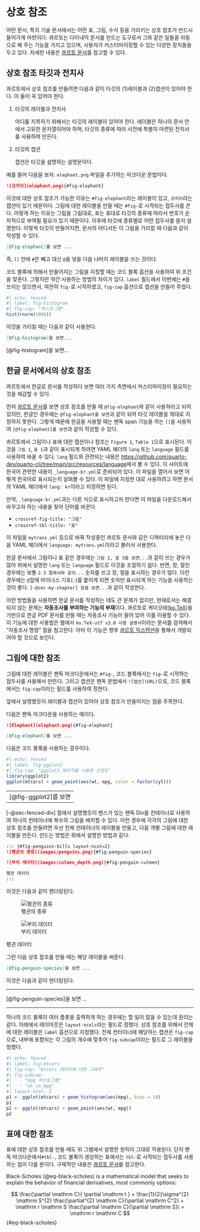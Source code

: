 # 상호 참조 {#sec-cross-ref}

어떤 문서, 특히 기술 문서에서는 어떤 표, 그림, 수식 등을 가리키는 상호 참조가 반드시 들어가게 마련이다. 콰르토는 다이내믹 문서를 만드는 도구로서 그와 같은 일들을 자동으로 해 주는 기능을 가지고 있으며, 사용자가 커스터마이징할 수 있는 다양한 장치들을 두고 있다. 자세한 내용은 [콰르토 문서](https://quarto.org/docs/authoring/cross-references.html)를 참고할 수 있다. 

## 상호 참조 타깃과 전치사

콰르토에서 상호 참조를 만들려면 다음과 같이 타깃의 (1)레이블과 (2)캡션이 있어야 한다. 이 둘이 꼭 있어야 한다.

1. 타깃의 레이블과 전치사 

    어디를 지목하기 위해서는 타깃의 레이블이 있어야 한다. 레이블은 하나의 문서 안에서 고유한 문자열이어야 하며, 타깃의 종류에 따라 사전에 특별히 마련된 전치사를 사용하여 만든다.

1. 타깃의 캡션

    캡션은 타깃을 설명하는 설명문이다.

예를 들어 다음을 보자. `elephant.png` 파일을 추가하는 마크다운 문법이다.

``` markdown
![코끼리](elephant.png){#fig-elephant}
```

이것에 대한 상호 참조가 가능한 이유는 `#fig-elephant`라는 레이블이 있고, `코끼리`라는 캡션이 있기 때문이다. 그림에 대한 레이블을 만들 때는 `#fig-`로 시작되는 접두사를 쓴다. 이렇게 하는 이유는 그림을 그림대로, 표는 표대로 타깃의 종류에 따라서 번호가 순차적으로 부여될 필요가 있기 때문이다. 이후에 타깃에 종류별로 어떤 접두사를 쓸지 설명한다. 이렇게 타깃이 만들어지면, 문서의 어디서든 이 그림을 가리킬 때 다음과 같이 작성할 수 있다.

``` markdown
[@fig-elephant]를 보면 ...
```

즉, `[]` 안에 `#`은 빼고 대신 `@`을 넣을 다음 나머지 레이블을 쓰는 것이다. 

코드 블록에 의해서 만들어지는 그림을 지칭할 때는 코드 블록 옵션을 사용하여 위 조건을 맞춘다. 그렇지만 약간 사용하는 방법의 차이가 있다. `label` 필드에서 이번에는 `#`을 쓰지는 않으면서, 여전히 `fig-`로 시작하였고, `fig-cap` 옵션으로 캡션을 만들어 주었다.

```r
#| echo: fenced
#| label: fig-histogram
#| fig-cap: "히스토그램"
hist(rnorm(1000))
```

이것을 가리킬 때는 다음과 같이 사용한다.

``` markdown
[@fig-histogram]을 보면...
```

[@fig-histogram]을 보면...


## 한글 문서에서의 상호 참조

콰르토에서 한글로 문서를 작성하다 보면 여러 가지 측면에서 커스터마이징이 필요하는 것을 체감할 수 있다. 

먼저 [콰르토 문서](https://quarto.org)를 보면 상호 참조를 만들 때 `@fig-elephant`와 같이 사용하라고 되어 있지만, 한글인 경우에는 `@fig-elephant를 보면`과 같이 되어 타깃 레이블을 제대로 지정하지 못한다. 그렇게 때문에 한글을 사용할 때는 팬독 span 기능을 하는 `[]`을 사용하여 `[@fig-elephant]를 보면`과 같이 작성할 수 있다. 

콰르토에서 그림이나 표에 대한 캡션이나 참조는 `Figure 1`, `Table 1`으로 표시된다. 이것을 `그림 1`, `표 1`과 같이 표시되게 하려면 YAML 헤더의 `lang` 또는 `language` 필드를 사용하여 바꿀 수 있다. `lang` 필드와 관련되는 내용은 <https://github.com/quarto-dev/quarto-cli/tree/main/src/resources/language>에서 볼 수 있다. 이 사이트에 한국어 관련한 내용이 `_language-kr.yml`로 준비되어 있다. 이 파일을 열어서 보면 어떻게 한국어로 표시되는지 살펴볼 수 있다. 이 파일에 지정한 대로 사용하려고 하면 문서의 YAML 헤더에서 `lang: kr`이라고 지정하면 된다.

만약, `_language-kr.yml`과는 다른 식으로 표시하고자 한다면 이 파일을 다운로드해서 바꾸고자 하는 내용을 찾아 단어를 바꾼다.

- `crossref-fig-title: "그림"`
- `crossref-tbl-title: "표"`

이 파일을 `mytrans.yml` 등으로 바꿔 작성중인 콰르토 문서와 같은 디렉터리에 놓은 다음 YAML 헤더에서 `language: mytrans.yml`이라고 불러서 사용한다.

한글 문서에서 그림이나 표 같은 경우에는 `그림 1, 표 3을 보면...`과 같이 쓰는 경우가 많아 위에서 설명한 `lang` 또는 `language` 필드로 이것을 조절하기 쉽다. 반면, 장, 절인 경우에는 보통 `2.3 절에서와 같이...` 숫자를 쓰고 장, 절을 표시하는 경우가 많다. 이런 경우에는 `@`앞에 마이너스 기호(`-`)를 붙이게 되면 숫자만 표시되게 하는 기능을 사용하는 것이 좋다. `[-@sec-my-chapter] 장을 보면...`과 같이 작성한다.

이런 방법들을 사용하면 한글 문서를 작성하는 데도 큰 문제가 없지만, 현재로서는 해결되지 않는 문제는 **자동조사를 부여하는 기능의 부재**이다. 콰르토로 케이오테([ko.TeX](http://wiki.ktug.org/wiki/wiki.php/ko.TeX))을 기반으로 한글 PDF 문서를 만들 때는 자동조사 기능이 들어 있어 이를 이용할 수 있다. 이 기능에 대한 사용법은 웹에서 `ko.TeX-utf v3.0 사용 설명서`이라는 문서를 검색해서 "자동조사 명령" 절을 참고한다. 아마 이 기능은 향후 [콰르토 익스텐션](https://quarto.org/docs/extensions/creating.html)을 통해서 개발되어야 할 것으로 보인다. 

## 그림에 대한 참조

그림에 대한 레이블은 팬독 마크다운에서는 `#fig-`, 코드 블록에서는 `fig-`로 시작하는 접두사를 사용해서 만든다. 그리고 캡션은 팬독 문법에서 `![캡션](URL)`으로, 코드 블록에서는 `fig-cap`이라는 필드를 사용하여 정한다. 

앞에서 설명했듯이 레이블과 캡션이 있어야 상호 참조가 만들어지는 점을 주목한다.

다음은 팬독 마크다운을 사용하는 예이다.

``` markdown
![Elephant](elephant.png){#fig-elephant}

[@fig-elephant]을 보면 ...
```

다음은 코드 블록을 사용하는 경우이다. 

```r
#| echo: fenced
#| label: fig-ggplot2
#| fig-cap: "ggplot2 패키지를 사용한 산점도"
library(ggplot2)
ggplot(mtcars) + geom_point(aes(wt, mpg, color = factor(cyl)))
```


-----
[@fig-ggplot2]를 보면
----


[-@sec-fenced-div] 절에서 설명했듯이 펜스가 있는 팬독 Div를 컨테이너로 사용하여 하나의 컨테이너에 복수의 그림을 배치할 수 있다. 이런 경우에 각각의 그림에 대한 상호 참조를 만들려면 우선 전체 컨테이너의 레이블을 만들고, 다음 개별 그림에 대한 레이블을 만든다. 만드는 방법은 위에서 설명한 방법과 같다. 

``` markdown
::: {#fig-penguins-bills layout-ncol=2}
![펭귄의 종류](images/penguins.png){#fig-penguin-species}

![부리 데이터](images/culmen_depth.png){#fig-penguin-culmen}

펭귄 데이터 
:::
```

이것은 다음과 같이 렌더링된다.


::: {#fig-penguins-bills layout-ncol=2}
![펭귄의 종류](images/penguins.png){#fig-penguin-species}

![부리 데이터](images/culmen_depth.png){#fig-penguin-culmen}

펭귄 데이터 
:::


그런 다음 상호 참조를 만들 때는 해당 레이블을 써준다.

``` markdown
[@fig-penguin-species]을 보면 ...
```

이것은 다음과 같이 렌더링된다.

--------

[@fig-penguin-species]을 보면 ...

---------

하나의 코드 블록이 여러 플롯을 출력하게 하는 경우에는 할 일이 많을 수 있는데 원리는 같다. 아래에서 레이아웃은 `layout-ncols`라는 필드로 정했다. 상호 참조를 위해서 전체에 대한 레이블은 `label` 옵션으로 지정했다. 전체 컨터이너에 해당하는 캡션은 `fig-cap`으로, 내부에 포함되는 각 그림의 개수에 맞추어 `fig-subcap`이라는 필드로 그 레이블을 정했다. 


```r
#| echo: fenced
#| label: fig-mtcars
#| fig-cap: "mtcars 데이터에 대한 그래프"
#| fig-subcap: 
#|   - "mpg 히스토그램"
#|   - "wt vs mpg"
#| layout-ncol: 2
p1 <- ggplot(mtcars) + geom_histogram(aes(mpg), bins = 10)
p1
p2 <- ggplot(mtcars) + geom_point(aes(wt, mpg))
p2
```

## 표에 대한 참조 

표에 대한 상호 참조를 만들 때도 위 그램에서 설명한 원칙이 그대로 적용된다. 단지 팬독 마크다운에서`#tbl-`, 코드 불록이 생성하는 표에서는 `tbl-`로 시작되는 접두사를 사용하는 점이 다를 분이다. 구체적인 내용은 [콰르토 문서](https://quarto.org/docs/authoring/cross-references.html#tables)를 참고한다.




Black-Scholes (@eq-black-scholes) is a mathematical model that seeks to explain the behavior of financial derivatives, most commonly options:

$$
\frac{\partial \mathrm C}{ \partial \mathrm t } + \frac{1}{2}\sigma^{2} \mathrm S^{2}
\frac{\partial^{2} \mathrm C}{\partial \mathrm C^2}
  + \mathrm r \mathrm S \frac{\partial \mathrm C}{\partial \mathrm S}\ =
  \mathrm r \mathrm C 
$$ {#eq-black-scholes}


\listoffigures